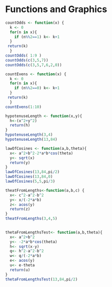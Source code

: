 Functions and Graphics 
========================================================

```r
countOdds <- function(x) {
  k <- 0
  for(n in x){
    if (n%%2==1) k<- k+1
  }
 return(k)
  }
countOdds( 1:9 )
countOdds(c(3,5,7))
countOdds(c(3,5,7,6,2,0))
```

```r
countEvens <- function(x) {
  k <- 0
  for(n in x){
    if (n%%2==0) k<- k+1
  }
 return(k)
  }
countEvens(1:10)
```
```r
hypotenuseLength <- function(x,y){
  h<-(x^2+y^2)
  return(h)
}
hypotenuseLength(3,4)
hypotenuseLength(13,84)
```

```r
lawOfCosines <- function(a,b,theta){
  x<- a^2+b^2-2*a*b*cos(theta)
  y<- sqrt(x)    
  return(y)
}
lawOfCosines(13,84,pi/2)
lawOfCosines(13,84,0)
lawOfCosines(5,5,pi/3)
```


```r
theatFromLengths<-function(a,b,c) {
  x<- c^2-a^2-b^2
  y<- x/(-2*a*b)
  z<- acos(y)
  return(z)
}
theatFromLengths(3,4,5)
 
```

```r
thetaFromLengthsTest<- function(a,b,theta){
  x<- a^2+b^2
  y<- -2*a*b*cos(theta)
  h<- sqrt(x-y)    
  q<- h^2-a^2-b^2
  w<- q/(-2*a*b)
  e<- acos(y)
  u<- e-theta
  return(u)
}
thetaFromLengthsTest(13,84,pi/2)
```




